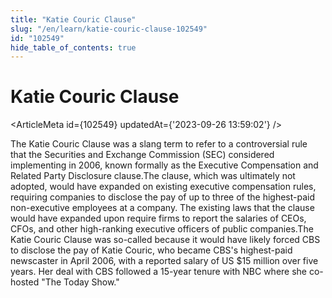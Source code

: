 ```yaml
---
title: "Katie Couric Clause"
slug: "/en/learn/katie-couric-clause-102549"
id: "102549"
hide_table_of_contents: true
---
```



# Katie Couric Clause

<ArticleMeta id={102549} updatedAt={'2023-09-26 13:59:02'} />
<div className='border-solid border-b border-t-0 my-4 border-[var(--ifm-color-gray-300)]' />

The Katie Couric Clause was a slang term to refer to a controversial rule that the Securities and Exchange Commission (SEC) considered implementing in 2006, known formally as the Executive Compensation and Related Party Disclosure clause.The clause, which was ultimately not adopted, would have expanded on existing executive compensation rules, requiring companies to disclose the pay of up to three of the highest-paid non-executive employees at a company. The existing laws that the clause would have expanded upon require firms to report the salaries of CEOs, CFOs, and other high-ranking executive officers of public companies.The Katie Couric Clause was so-called because it would have likely forced CBS to disclose the pay of Katie Couric, who became CBS's highest-paid newscaster in April 2006, with a reported salary of US $15 million over five years. Her deal with CBS followed a 15-year tenure with NBC where she co-hosted "The Today Show."
